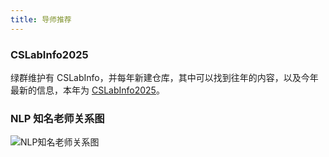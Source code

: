 ```yaml
---
title: 导师推荐
---
```


### CSLabInfo2025

绿群维护有 CSLabInfo，并每年新建仓库，其中可以找到往年的内容，以及今年最新的信息，本年为 [CSLabInfo2025](https://github.com/CS-BAOYAN/CSLabInfo2025)。

### NLP 知名老师关系图

![NLP知名老师关系图](../images/信息汇总/NLP知名老师关系图.jpg)